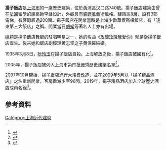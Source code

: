 {{about|上海的一家飯店|'''南京在中華民國時期的一家同名飯店'''|扬子饭店旧址}}

{{上海市优秀历史建筑
|名称 = 揚子飯店
|图片 = [[File:Yangtze_Hotel,_Shanghai.jpg|250px]]
|所在 = 上海市黃浦區汉口路740號
|时代 = 1934年
|编号 = 4A030	
|公布 = 2005年
}}
'''揚子飯店'''是[[上海市|上海市]]的一座歷史建築，位於黃浦區汉口路740號。揚子飯店建築由曾在[[法國|法國]]留學的建築師李蟠設計，外觀具有[[裝飾風藝術|裝飾風藝術]]風格。建築高8層，設有3部電梯，有客房超過200間。揚子飯店在開業當時是上海少數華資高檔飯店，有「遠東第三大飯店」之稱。開業當日[[胡蝶|胡蝶]]等著名人士亦有出場。

[[姚莉|姚莉]]是揚子飯店舞廳的駐唱明星之一，她的名曲《[[玫瑰玫瑰我愛你|玫瑰玫瑰我愛你]]》就是從揚子飯店誕生。後來她和飯店副經理黄志坚之子黄保羅結婚。

1935年3月8日，[[阮玲玉|阮玲玉]]在揚子飯店自殺。上海解放之後，揚子飯店被國有化<ref>{{Cite web |title=扬子传奇 |url=http://www.theyangtzehotel.com/zh/legendary-hotel.html |accessdate=2021-02-14 |author=上海扬子精品酒店 |publisher=上海扬子精品酒店 |archive-date=2020-10-22 |archive-url=https://web.archive.org/web/20201022034515/http://www.theyangtzehotel.com/zh/legendary-hotel.html |dead-url=no }}</ref>。

2005年，揚子飯店被列入上海市第四批優秀歷史建築名單<ref>{{Cite web |title=第四批优秀历史建筑 |url=http://fgj.sh.gov.cn/yxlsjz/20200331/e3b99cf457ae48cab87ad5c02aa0fee3.html |accessdate=2021-02-14 |author=上海市房屋管理局 |publisher=上海市房屋管理局}}</ref>。

2007年10月開始，揚子飯店進行大規模改造，並在2009年5月以「揚子精品酒店」之名重新開業，客房數減少至96間。2019年，揚子精品酒店加入全球歷史酒店成員名錄<ref>{{Cite web |title=上海这几家80多岁酒店被列入全球历史酒店成员名录 |url=https://new.qq.com/omn/20190716/20190716A0JGW500.html |accessdate=2021-02-14 |author=腾讯网 |publisher=腾讯网}}</ref>。

== 參考資料 ==
{{reflist}}

{{第四批上海市优秀历史建筑}}
[[Category:上海近代建筑|Category:上海近代建筑]]